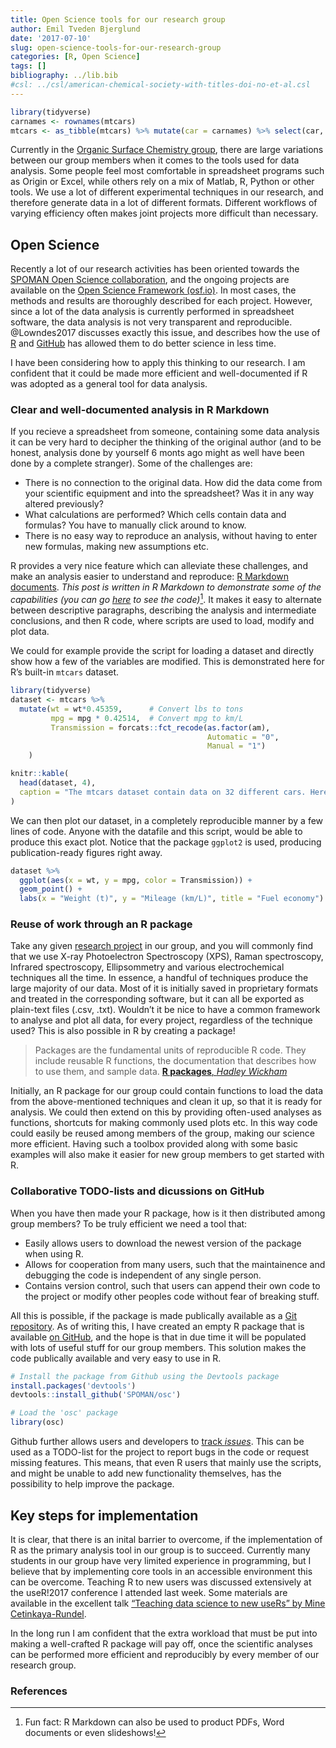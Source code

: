```yaml
---
title: Open Science tools for our research group
author: Emil Tveden Bjerglund
date: '2017-07-10'
slug: open-science-tools-for-our-research-group
categories: [R, Open Science]
tags: []
bibliography: ../lib.bib
#csl: ../csl/american-chemical-society-with-titles-doi-no-et-al.csl
---
```


```r
library(tidyverse)
carnames <- rownames(mtcars)
mtcars <- as_tibble(mtcars) %>% mutate(car = carnames) %>% select(car, mpg, cyl, hp, wt, am)
```

Currently in the [Organic Surface Chemistry group](//surfchem.dk), there are large variations between our group members when it comes to the tools used for data analysis. Some people feel most comfortable in spreadsheet programs such as Origin or Excel, while others rely on a mix of Matlab, R, Python or other tools. We use a lot of different experimental techniques in our research, and therefore generate data in a lot of different formats. Different workflows of varying efficiency often makes joint projects more difficult than necessary.

## Open Science
Recently a lot of our research activities has been oriented towards the [SPOMAN Open Science collaboration](//www.spoman-os.org), and the ongoing projects are available on the [Open Science Framework (osf.io)](//osf.io/wudyt). In most cases, the methods and results are thoroughly described for each project. However, since a lot of the data analysis is currently performed in spreadsheet software, the data analysis is not very transparent and reproducible. @Lowndes2017 discusses exactly this issue, and describes how the use of [R](//www.r-project.org) and [GitHub](//github.com) has allowed them to do better science in less time.

I have been considering how to apply this thinking to our research. I am confident that it could be made more efficient and well-documented if R was adopted as a general tool for data analysis.

### Clear and well-documented analysis in R Markdown
If you recieve a spreadsheet from someone, containing some data analysis it can be very hard to decipher the thinking of the original author (and to be honest, analysis done by yourself 6 monts ago might as well have been done by a complete stranger). Some of the challenges are:

* There is no connection to the original data. How did the data come from your scientific equipment and into the spreadsheet? Was it in any way altered previously?
* What calculations are performed? Which cells contain data and formulas? You have to manually click around to know.
* There is no easy way to reproduce an analysis, without having to enter new formulas, making new assumptions etc.

R provides a very nice feature which can alleviate these challenges, and make an analysis easier to understand and reproduce: [R Markdown documents](//rmarkdown.rstudio.com). _This post is written in R Markdown to demonstrate some of the capabilities (you can go [here](https://github.com/emiltb/emil.tbjerglund.dk/tree/master/content/post) to see the code)_^[Fun fact: R Markdown can also be used to product PDFs, Word documents or even slideshows!]. It makes it easy to alternate between descriptive paragraphs, describing the analysis and intermediate conclusions, and then R code, where scripts are used to load, modify and plot data.

We could for example provide the script for loading a dataset and directly show how a few of the variables are modified. This is demonstrated here for R's built-in `mtcars` dataset.

```r
library(tidyverse)
dataset <- mtcars %>% 
  mutate(wt = wt*0.45359,      # Convert lbs to tons
         mpg = mpg * 0.42514,  # Convert mpg to km/L
         Transmission = forcats::fct_recode(as.factor(am), 
                                            Automatic = "0", 
                                            Manual = "1")
    )

knitr::kable(
  head(dataset, 4), 
  caption = "The mtcars dataset contain data on 32 different cars. Here 4 rows are shown."
)
```

We can then plot our dataset, in a completely reproducible manner by a few lines of code. Anyone with the datafile and this script, would be able to produce this exact plot. Notice that the package `ggplot2` is used, producing publication-ready figures right away.

```r
dataset %>%  
  ggplot(aes(x = wt, y = mpg, color = Transmission)) +
  geom_point() +
  labs(x = "Weight (t)", y = "Mileage (km/L)", title = "Fuel economy")
```

### Reuse of work through an R package
Take any given [research project](http://surfchem.dk/category/articles/) in our group, and you will commonly find that we use X-ray Photoelectron Spectroscopy (XPS), Raman spectroscopy, Infrared spectroscopy, Ellipsommetry and various electrochemical techniques all the time. In essence, a handful of techniques produce the large majority of our data. Most of it is initially saved in proprietary formats and treated in the corresponding software, but it can all be exported as plain-text files (.csv, .txt). Wouldn't it be nice to have a common framework to analyse and plot all data, for every project, regardless of the technique used? This is also possible in R by creating a package!

> Packages are the fundamental units of reproducible R code. They include reusable R functions, the documentation that describes how to use them, and sample data. [**R packages**, _Hadley Wickham_](//r-pkgs.had.co.nz/)

Initially, an R package for our group could contain functions to load the data from the above-mentioned techniques and clean it up, so that it is ready for analysis. We could then extend on this by providing often-used analyses as functions, shortcuts for making commonly used plots etc. In this way code could easily be reused among members of the group, making our science more efficient. Having such a toolbox provided along with some basic examples will also make it easier for new group members to get started with R.

### Collaborative TODO-lists and dicussions on GitHub
When you have then made your R package, how is it then distributed among group members? To be truly efficient we need a tool that:

* Easily allows users to download the newest version of the package when using R.
* Allows for cooperation from many users, such that the maintainence and debugging the code is independent of any single person.
* Contains version control, such that users can append their own code to the project or modify other peoples code without fear of breaking stuff.

All this is possible, if the package is made publically available as a [Git repository](https://en.wikipedia.org/wiki/Git). As of writing this, I have created an empty R package that is available [on GitHub](https://github.com/SPOMAN/osc), and the hope is that in due time it will be populated with lots of useful stuff for our group members. This solution makes the code publically available and very easy to use in R.

```r
# Install the package from Github using the Devtools package
install.packages('devtools')
devtools::install_github('SPOMAN/osc')

# Load the 'osc' package
library(osc)
```

Github further allows users and developers to [track _issues_](https://github.com/SPOMAN/osc/issues). This can be used as a TODO-list for the project to report bugs in the code or request missing features. This means, that even R users that mainly use the scripts, and might be unable to add new functionality themselves, has the possibility to help improve the package.

## Key steps for implementation
It is clear, that there is an inital barrier to overcome, if the implementation of R as the primary analysis tool in our group is to succeed. Currently many students in our group have very limited experience in programming, but I believe that by implementing core tools in an accessible environment this can be overcome. Teaching R to new users was discussed extensively at the useR!2017 conference I attended last week. Some materials are available in the excellent talk ["Teaching data science to new useRs" by Mine Cetinkaya-Rundel](https://github.com/mine-cetinkaya-rundel/2017-07-05-teach-ds-to-new-user). 

In the long run I am confident that the extra workload that must be put into making a well-crafted R package will pay off, once the scientific analyses can be performed more efficient and reproducibly by every member of our research group. 

### References
